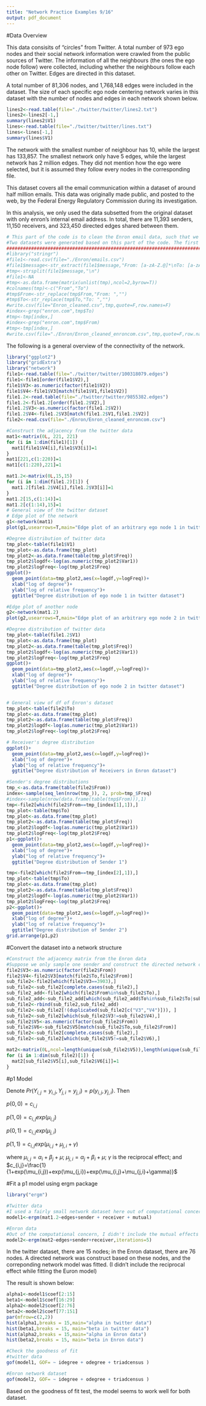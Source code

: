```yaml
---
title: "Network Practice Examples 9/16"
output: pdf_document
---
```


#Data Overview

\textbf{Dataset 1: Twitter data}

This data consisits of "circles" from Twitter. A total number of 973 ego nodes and their social network information were crawled from the public sources of Twitter. The information of all the neighbours (the ones the ego node follow) were collected, including whether the neighbours follow each other on Twitter. Edges are directed in this dataset. 

A total number of 81,306 nodes, and 1,768,148 edges were included in the dataset. The size of each specific ego node centering network varies in this dataset with the number of nodes and edges in each network shown below. 

```r
lines2<-read.table(file="./twitter/twitter/lines2.txt")
lines2<-lines2[-1,]
summary(lines2$V1)
lines<-read.table(file="./twitter/twitter/lines.txt")
lines<-lines[-1,]
summary(lines$V1)
```

The network with the smallest number of neighbour has 10, while the largest has 133,857. The smallest network only have 5 edges, while the largest network has 2 million edges. They did not mention how the ego were selected, but it is assumed they follow every nodes in the corresponding file.

\textbf{Dataset 2: Enron email}

This dataset covers all the email communication within a dataset of around half million emails. This data was originally made public, and posted to the web, by the Federal Energy Regulatory Commission during its investigation.

In this analysis, we only used the data subsetted from the original dataset with only enron's internal email address. In total, there are 11,393 senders, 11,150 receivers, and 323,450 directed edges shared between them.

```r
# This part of the code is to clean the Enron email data, such that we can have a list of the senders and the corresponding receivers
#Two datasets were generated based on this part of the code. The first dataset is all the senders and receivers information, the second dataset contains the senders and the receivers that only using enron's internal email address
#################################################################################
#library("stringr")
#file1<-read.csv(file="./Enron/emails.csv")
#file1$message<-str_extract(file1$message,"From: [a-zA-Z.@]*\nTo: [a-zA-Z.@]*")
#tmp<-strsplit(file1$message,"\n")
#file1<-NA
#tmp<-as.data.frame(matrix(unlist(tmp),ncol=2,byrow=T))
#colnames(tmp)<-c("From","To")
#tmp$From<-str_replace(tmp$From,"From: ","")
#tmp$To<-str_replace(tmp$To,"To: ","")
#write.csv(file="Enron_cleaned.csv",tmp,quote=F,row.names=F)
#index<-grep("enron.com",tmp$To)
#tmp<-tmp[index,]
#index<-grep("enron.com",tmp$From)
#tmp<-tmp[index,]
#write.csv(file="./Enron/Enron_cleaned_enroncom.csv",tmp,quote=F,row.names=F)
```

The following is a general overview of the connectivity of the network.

```r
library("ggplot2")
library("gridExtra")
library("network")
file1<-read.table(file="./twitter/twitter/100318079.edges")
file1<-file1[order(file1$V2),]
file1$V3<-as.numeric(factor(file1$V2))
file1$V4<-file1$V3[match(file1$V1,file1$V2)]
file1.2<-read.table(file="./twitter/twitter/9855382.edges")
file1.2<-file1.2[order(file1.2$V2),]
file1.2$V3<-as.numeric(factor(file1.2$V2))
file1.2$V4<-file1.2$V3[match(file1.2$V1,file1.2$V2)]
file2<-read.csv(file="./Enron/Enron_cleaned_enroncom.csv")

#Construct the adjacency from the twitter data
mat1<-matrix(0L, 221, 221)
for (i in 1:dim(file1)[1]) {
  mat1[file1$V4[i],file1$V3[i]]=1
}
mat1[221,c(1:220)]=1
mat1[c(1:220),221]=1

mat1.2<-matrix(0L,15,15)
for (i in 1:dim(file1.2)[1]) {
  mat1.2[file1.2$V4[i],file1.2$V3[i]]=1
}
mat1.2[15,c(1:14)]=1
mat1.2[c(1:14),15]=1
# General view of the twitter dataset 
# Edge plot of the network
g1<-network(mat1)
plot(g1,usearrows=T,main="Edge plot of an arbitrary ego node 1 in twitter dataset")

#Degree distribution of twitter data
tmp_plot<-table(file1$V1)
tmp_plot<-as.data.frame(tmp_plot)
tmp_plot2<-as.data.frame(table(tmp_plot$Freq))
tmp_plot2$logdf<-log(as.numeric(tmp_plot2$Var1))
tmp_plot2$logFreq<-log(tmp_plot2$Freq)
ggplot()+
  geom_point(data=tmp_plot2,aes(x=logdf,y=logFreq))+
  xlab("log of degree")+
  ylab("log of relative frequency")+
  ggtitle("Degree distribution of ego node 1 in twitter dataset")

#Edge plot of another node
g2<-network(mat1.2)
plot(g2,usearrows=T,main="Edge plot of an arbitrary ego node 2 in twitter dataset")

#Degree distribution of twitter data
tmp_plot<-table(file1.2$V1)
tmp_plot<-as.data.frame(tmp_plot)
tmp_plot2<-as.data.frame(table(tmp_plot$Freq))
tmp_plot2$logdf<-log(as.numeric(tmp_plot2$Var1))
tmp_plot2$logFreq<-log(tmp_plot2$Freq)
ggplot()+
  geom_point(data=tmp_plot2,aes(x=logdf,y=logFreq))+
  xlab("log of degree")+
  ylab("log of relative frequency")+
  ggtitle("Degree distribution of ego node 2 in twitter dataset")


# General view of df of Enron's dataset
tmp_plot<-table(file2$To)
tmp_plot<-as.data.frame(tmp_plot)
tmp_plot2<-as.data.frame(table(tmp_plot$Freq))
tmp_plot2$logdf<-log(as.numeric(tmp_plot2$Var1))
tmp_plot2$logFreq<-log(tmp_plot2$Freq)

# Receiver's degree distribution
ggplot()+
  geom_point(data=tmp_plot2,aes(x=logdf,y=logFreq))+
  xlab("log of degree")+
  ylab("log of relative frequency")+
  ggtitle("Degree distribution of Receivers in Enron dataset")

#Sender's degree distributions
tmp_<-as.data.frame(table(file2$From))
index<-sample(seq_len(nrow(tmp_)), 2, prob=tmp_$Freq)
#index<-sample(nrow(data.frame(table(tmp$From))),1)
tmp<-file2[which(file2$From==tmp_[index[1],1]),]
tmp_plot<-table(tmp$To)
tmp_plot<-as.data.frame(tmp_plot)
tmp_plot2<-as.data.frame(table(tmp_plot$Freq))
tmp_plot2$logdf<-log(as.numeric(tmp_plot2$Var1))
tmp_plot2$logFreq<-log(tmp_plot2$Freq)
p1<-ggplot()+
  geom_point(data=tmp_plot2,aes(x=logdf,y=logFreq))+
  xlab("log of degree")+
  ylab("log of relative frequency")+
  ggtitle("Degree distribution of Sender 1")

tmp<-file2[which(file2$From==tmp_[index[2],1]),]
tmp_plot<-table(tmp$To)
tmp_plot<-as.data.frame(tmp_plot)
tmp_plot2<-as.data.frame(table(tmp_plot$Freq))
tmp_plot2$logdf<-log(as.numeric(tmp_plot2$Var1))
tmp_plot2$logFreq<-log(tmp_plot2$Freq)
p2<-ggplot()+
  geom_point(data=tmp_plot2,aes(x=logdf,y=logFreq))+
  xlab("log of degree")+
  ylab("log of relative frequency")+
  ggtitle("Degree distribution of Sender 2")
grid.arrange(p1,p2)
```

#Convert the dataset into a network structure

```r
#Construct the adjacency matrix from the Enron data
#Suppose we only sample one sender and construct the directed network centering around this center
file2$V3<-as.numeric(factor(file2$From))
file2$V4<-file2$V3[match(file2$To,file2$From)]
sub_file2<-file2[which(file2$V3==3903),]
sub_file2<-sub_file2[complete.cases(sub_file2),]
sub_file2_add<-file2[which(file2$From%in%sub_file2$To),]
sub_file2_add<-sub_file2_add[which(sub_file2_add$To%in%sub_file2$To|sub_file2_add$To%in%sub_file2$From),]
sub_file2<-rbind(sub_file2,sub_file2_add)
sub_file2<-sub_file2[!(duplicated(sub_file2[c("V3","V4")])), ]
sub_file2<-sub_file2[which(sub_file2$V3!=sub_file2$V4),]
sub_file2$V5<-as.numeric(factor(sub_file2$From))
sub_file2$V6<-sub_file2$V5[match(sub_file2$To,sub_file2$From)]
sub_file2<-sub_file2[complete.cases(sub_file2),]
sub_file2<-sub_file2[which(sub_file2$V5!=sub_file2$V6),]

mat2<-matrix(0L,ncol=length(unique(sub_file2$V5)),length(unique(sub_file2$V5)))
for (i in 1:dim(sub_file2)[1]) {
  mat2[sub_file2$V5[i],sub_file2$V6[i]]=1
}

```

#p1 Model

Denote $Pr(Y_{i,j}=y_{i,j},Y_{j,i}=y_{j,i})=p(y_{i,j},y_{j,i})$. Then

$p(0,0)=c_{i,j}$

$p(1,0)=c_{i,j}exp(\mu_{i,j})$

$p(0,1)=c_{i,j}exp(\mu_{j,i})$

$p(1,1)=c_{i,j}exp(\mu_{i,j}+\mu_{j,i}+\gamma)$

where $\mu_{i,j}=\alpha_i+\beta_j+\mu$; $\mu_{j,i}=\alpha_j+\beta_i+\mu$; $\gamma$ is the reciprocal effect; and $c_{i,j}=\frac{1}{1+exp(\mu_{i,j})+exp(\mu_{j,i})+exp(\mu_{i,j}+\mu_{j,i}+\gamma)}$


#Fit a p1 model using ergm package

```r
library("ergm")

#Twitter data
#I used a fairly small network dataset here out of computational concern
model1<-ergm(mat1.2~edges+sender + receiver + mutual)

#Enron data
#Out of the computational concern, I didn't include the mutual effects into the model
model2<-ergm(mat2~edges+sender+receiver,iterations=5)
```
In the twitter dataset, there are 15 nodes; in the Enron dataset, there are 76 nodes. A directed network was construct based on these nodes, and the correponding network model was fitted. (I didn't include the reciprocal effect while fitting the Euron model)

The result is shown below:

```r
alpha1<-model1$coef[2:15]
beta1<-model1$coef[16:29]
alpha2<-model2$coef[2:76]
beta2<-model2$coef[77:151]
par(mfrow=c(2,2))
hist(alpha1,breaks = 15,main="alpha in twitter data")
hist(beta1,breaks = 15, main="beta in twitter data")
hist(alpha2,breaks = 15,main="alpha in Enron data")
hist(beta2,breaks = 15, main="beta in Enron data")

#Check the goodness of fit
#twitter data
gof(model1, GOF= ~ idegree + odegree + triadcensus )

#Enron network dataset
gof(model2, GOF= ~ idegree + odegree + triadcensus )
```

Based on the goodness of fit test, the model seems to work well for both dataset.





